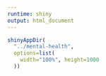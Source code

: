 ```yaml
---
runtime: shiny
output: html_document
---
```

```r
shinyAppDir(
  "../mental-health",
  options=list(
    width="100%", height=1000
  ))
```